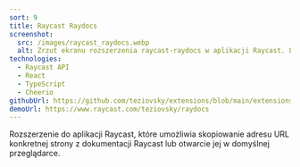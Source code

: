 ```yaml
---
sort: 9
title: Raycast Raydocs
screenshot:
  src: /images/raycast_raydocs.webp
  alt: Zrzut ekranu rozszerzenia raycast-raydocs w aplikacji Raycast. Lista łączy jest dostępna w oficjalnej dokumentacji Raycast.
technologies:
  - Raycast API
  - React
  - TypeScript
  - Cheerio
githubUrl: https://github.com/teziovsky/extensions/blob/main/extensions/raydocs/package.json
demoUrl: https://www.raycast.com/teziovsky/raydocs
---
```


Rozszerzenie do aplikacji Raycast, które umożliwia skopiowanie adresu URL konkretnej strony z dokumentacji Raycast lub otwarcie jej w domyślnej przeglądarce.
